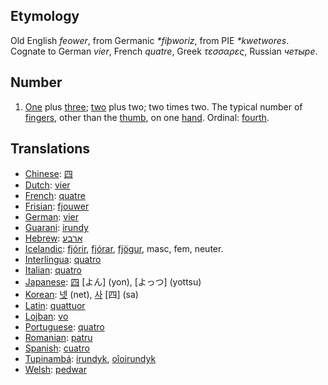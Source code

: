 == Etymology ==
Old English ''feower'', from Germanic ''*fiþworiz'', from PIE ''*kwetwores''. Cognate to German ''vier'', French ''quatre'', Greek ''τεσσαρες'', Russian ''четыре''.

== Number ==
# [[One]] plus [[three]]; [[two]] plus two; two times two. The typical number of [[finger]]s, other than the [[thumb]], on one [[hand]]. Ordinal: [[fourth]].

== Translations ==
*[[Chinese]]: [[四]]
*[[Dutch]]: [[vier]]
*[[French]]: [[quatre]]
*[[Frisian]]: [[fjouwer]]
*[[German]]: [[vier]]
*[[Guarani]]: [[irundy]]
*[[Hebrew]]: [[ארבע]]
*[[Icelandic]]: [[fjórir]], [[fjórar]], [[fjögur]], masc, fem, neuter.
*[[Interlingua]]: [[quatro]]
*[[Italian]]: [[quatro]]
*[[Japanese]]: [[四]] [よん] (yon), [よっつ] (yottsu)
*[[Korean]]: [[넷]] (net), [[사]] [四] (sa)
*[[Latin]]: [[quattuor]]
*[[Lojban]]: [[vo]]
*[[Portuguese]]: [[quatro]]
*[[Romanian]]: [[patru]]
*[[Spanish]]: [[cuatro]]
*[[Tupinambá]]: [[irundyk]], [[oîoirundyk]]
*[[Welsh]]: [[pedwar]]